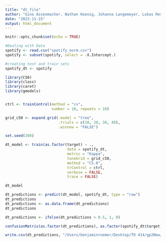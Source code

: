 ```yaml
---
title: "dt_file"
author: "Gino Assenmacher, Nathan Koenig, Johanna Langemeyer, Lukas Resch, Ben Roemer"
date: "2022-11-15"
output: html_document
---
```


```r
knitr::opts_chunk$set(echo = TRUE)
```

```r

#Dealing with Data
spotify <- read.csv("spotify_norm.csv")
spotify <- subset(spotify, select = -X.Intercept.) 


```
```r
#creating test and train sets
spotify_dt <- spotify

library(C50)
library(class)
library(caret)
library(gmodels)


ctrl <- trainControl(method = "cv",
                     number = 10, repeats = 10)

grid_c50 <- expand.grid(.model = "tree",
                        .trials = c(10, 20, 30, 40),
                        .winnow = "FALSE")

set.seed(300)

dt_model <- train(as.factor(target) ~ ., 
                            data = spotify_dt, 
                            metric = "Kappa", 
                            tuneGrid = grid_c50, 
                            method = "C5.0",
                            trControl = ctrl, 
                            verbose = FALSE,
                            trace = FALSE)

dt_model

dt_predictions <- predict(dt_model, spotify_dt, type = "raw")
dt_predictions
dt_predictions <- as.data.frame(dt_predictions)
dt_predictions

dt_predictions <- ifelse(dt_predictions > 0.5, 1, 0)

confusionMatrix(as.factor(dt_predictions), as.factor(spotify_dt$target), positive = "1")

write.csv(dt_predictions, "/Users/benjaminroemer/Desktop/TO 414/gp2New/dt_predictions.csv", row.names = FALSE)

```
